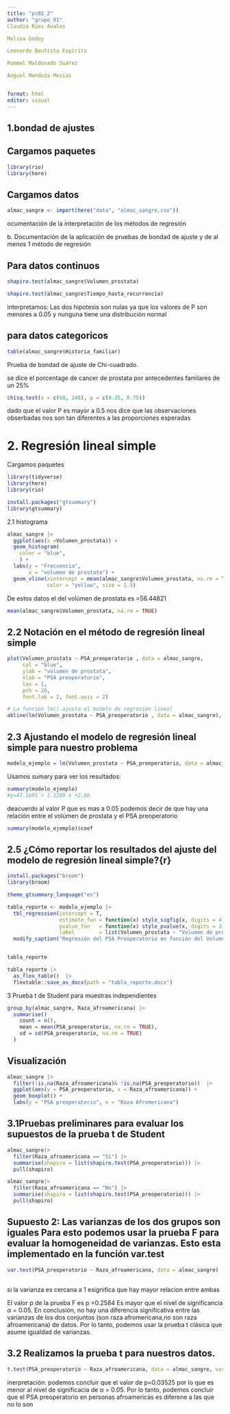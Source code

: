 ---
title: "pc02_2"
author: "grupo_01"
Claudia Rios Avalos

Melina Godoy

Leonardo Bautista Espíritu

Rommel Maldonado Suárez

Anguel Mendoza Mesías


format: html
editor: visual
---

## 1.bondad de ajustes

## Cargamos paquetes

```{r}
library(rio)
library(here)
```

## Cargamos datos

```{r}
almac_sangre <- import(here("data", "almac_sangre.csv"))
```

ocumentación de la interpretación de los métodos de regresión

b\. Documentación de la aplicación de pruebas de bondad de ajuste y de al menos 1 método de regresión

## Para datos continuos

```{r}
shapiro.test(almac_sangre$Volumen_prostata)
```

```{r}
shapiro.test(almac_sangre$Tiempo_hasta_recurrencia)
```

interpretamos: Las dos hipotesis son nulas ya que los valores de P son menores a 0.05 y nunguna tiene una distribución normal

## para datos categoricos

```{r}
table(almac_sangre$Historia_familiar)
```

Prueba de bondad de ajuste de Chi-cuadrado.

se dice el porcentage de cancer de prostata por antecedentes familares de un 25%

```{r}
chisq.test(x = c(68, 248), p = c(0.25, 0.75))
```

dado que el valor P es mayor a 0.5 nos dice que las observaciones obserbadas nos son tan diferentes a las proporciones esperadas

# 2. Regresión lineal simple

Cargamos paquetes

```{r}
library(tidyverse)
library(here)
library(rio)

install.packages("gtsummary")
library(gtsummary)
```

2.1 histograma

```{r}
almac_sangre |>  
  ggplot(aes(x =Volumen_prostata)) +
  geom_histogram(
    color = "blue",
    ) + 
  labs(y = "Frecuencia", 
       x = "volumen de prostata") +
  geom_vline(xintercept = mean(almac_sangre$Volumen_prostata, na.rm = TRUE),
             color = "yellow", size = 1.5)
```

De estos datos el del volúmen de prostata es =56.44821

```{r}
mean(almac_sangre$Volumen_prostata, na.rm = TRUE)
```

## 2.2 Notación en el método de regresión lineal simple

```{r}
plot(Volumen_prostata ~ PSA_preoperatorio , data = almac_sangre,
     col = "blue",
     ylab = "volumen de prostata",
     xlab = "PSA preoperatorio",
     las = 1,
     pch = 20, 
     font.lab = 2, font.axis = 2) 

# La función lm() ajusta el modelo de regresión lineal
abline(lm(Volumen_prostata ~ PSA_preoperatorio , data = almac_sangre), lwd = 2, col = "orange")
```

## 2.3 Ajustando el modelo de regresión lineal simple para nuestro problema

```{r}
modelo_ejemplo = lm(Volumen_prostata ~ PSA_preoperatorio, data = almac_sangre)
```

Usamos sumary para ver los resultados:

```{r}
summary(modelo_ejemplo)
#y=47.1695 + 1.1280 x +2.86
```

deacuerdo al valor P que es mas a 0.05 podemos decir de que hay una relación entre el volúmen de prostata y el PSA preoperatorio

```{r}
summary(modelo_ejemplo)$coef
```

## 2.5 ¿Cómo reportar los resultados del ajuste del modelo de regresión lineal simple?{r}

```{r}
install.packages("broom")
library(broom)
```

```{r}

theme_gtsummary_language("es")

tabla_reporte <- modelo_ejemplo |> 
  tbl_regression(intercept = T,
                 estimate_fun = function(x) style_sigfig(x, digits = 4),
                 pvalue_fun   = function(x) style_pvalue(x, digits = 3),
                 label        = list(Volumen_prostata ~ "Volumen de prostata")) |>
  modify_caption("Regresión del PSA Preoperatorio en función del Volumen de Prostata")


tabla_reporte

```

```{r}
tabla_reporte |> 
  as_flex_table()  |> 
  flextable::save_as_docx(path = "tabla_reporte.docx")

```

3 Prueba t de Student para muestras independientes

```{r}
group_by(almac_sangre, Raza_afroamericana) |> 
  summarise()
    count = n(),
    mean = mean(PSA_preoperatorio, na.rm = TRUE),
    sd = sd(PSA_preoperatorio, na.rm = TRUE)
  )
```

## Visualización

```{r}
almac_sangre |>  
  filter(!is.na(Raza_afroamericana)& !is.na(PSA_preoperatorio))  |> 
  ggplot(aes(y = PSA_preoperatorio, x = Raza_afroamericana)) +
  geom_boxplot() +
  labs(y = "PSA preoperatorio", x = "Raza Afromericana")
```

## 3.1Pruebas preliminares para evaluar los supuestos de la prueba t de Student

```{r}
almac_sangre|> 
  filter(Raza_afroamericana == "Sí") |> 
  summarise(shapiro = list(shapiro.test(PSA_preoperatorio))) |> 
  pull(shapiro)
```

```{r}
almac_sangre|> 
  filter(Raza_afroamericana == "No") |> 
  summarise(shapiro = list(shapiro.test(PSA_preoperatorio))) |> 
  pull(shapiro)

```

## Supuesto 2: Las varianzas de los dos grupos son iguales Para esto podemos usar la prueba F para evaluar la homogeneidad de varianzas. Esto esta implementado en la función var.test

```{r}
var.test(PSA_preoperatorio ~ Raza_afroamericana, data = almac_sangre)
```

## 

si la varianza es cercana a 1 esignifica que hay mayor relacion entre ambas

El valor p de la prueba F es p =0.2584 Es mayor que el nivel de significancia α = 0.05. En conclusión, no hay una diferencia significativa entre las varianzas de los dos conjuntos (son raza afromericana,no son raza afroamericana) de datos. Por lo tanto, podemos usar la prueba t clásica que asume igualdad de varianzas.

## 3.2 Realizamos la prueba t para nuestros datos.

```{r}
t.test(PSA_preoperatorio ~ Raza_afroamericana, data = almac_sangre, var.equal = TRUE)
```

inerpretación: podemos concluir que el valor de p=0.03525 por lo que es menor al nivel de significacia de α = 0.05. Por lo tanto, podemos concluir que el PSA preoperatorio en personas afroamericas es diferene a las que no lo son
